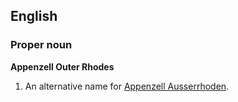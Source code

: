 ==English==
===Proper noun===
'''Appenzell Outer Rhodes'''

#An alternative name for [[Appenzell Ausserrhoden]].